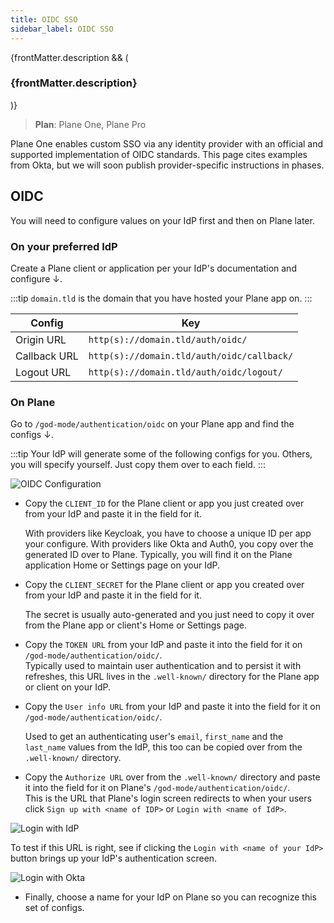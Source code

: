 ```yaml
---
title: OIDC SSO
sidebar_label: OIDC SSO
---
```


{frontMatter.description && (

<h3 className="description">{frontMatter.description}</h3>
)}

> **Plan**: Plane One, Plane Pro

Plane One enables custom SSO via any identity provider with an official and supported implementation of OIDC standards. This page cites examples from Okta, but we will soon publish provider-specific instructions in phases.

## OIDC

You will need to configure values on your IdP first and then on Plane later.

### On your preferred IdP

Create a Plane client or application per your IdP's documentation and configure ↓.

:::tip
  `domain.tld` is the domain that you have hosted your Plane app on.
:::

| **Config**     | **Key**                                               |
|----------------|-------------------------------------------------------|
| Origin URL     | `http(s)://domain.tld/auth/oidc/`                     |
| Callback URL   | `http(s)://domain.tld/auth/oidc/callback/`            |
| Logout URL     | `http(s)://domain.tld/auth/oidc/logout/`              |

### On Plane

Go to `/god-mode/authentication/oidc` on your Plane app and find the configs ↓.

:::tip
  Your IdP will generate some of the following configs for you. Others, you will specify yourself. Just copy them over to each field.
:::

![OIDC Configuration](/images/custom-sso/oidc-config.png#center)

- Copy the `CLIENT_ID` for the Plane client or app you just created over from your IdP and paste it in the field for it.

  With providers like Keycloak, you have to choose a unique ID per app your configure. With providers like Okta and Auth0, you copy over the generated ID over to Plane. Typically, you will find it on the Plane application Home or Settings page on your IdP.

- Copy the `CLIENT_SECRET` for the Plane client or app you created over from your IdP and paste it in the field for it.

  The secret is usually auto-generated and you just need to copy it over from the Plane app or client's Home or Settings page.

- Copy the `TOKEN URL` from your IdP and paste it into the field for it on `/god-mode/authentication/oidc/`.\
  Typically used to maintain user authentication and to persist it with refreshes, this URL lives in the `.well-known/` directory for the Plane app or client on your IdP.

- Copy the `User info URL` from your IdP and paste it into the field for it on `/god-mode/authentication/oidc/`.

  Used to get an authenticating user's `email`, `first_name` and the `last_name` values from the IdP, this too can be copied over from the `.well-known/` directory.

- Copy the `Authorize URL` over from the `.well-known/` directory and paste it into the field for it on Plane's `/god-mode/authentication/oidc/`.\
  This is the URL that Plane's login screen redirects to when your users click `Sign up with <name of IDP>` or `Login with <name of IdP>`.

![Login with IdP](/images/custom-sso/plane-login.png#center)

  To test if this URL is right, see if clicking the `Login with <name of your IdP>` button brings up your IdP's authentication screen.

  ![Login with Okta](/images/custom-sso/okta-signin.webp#center)

- Finally, choose a name for your IdP on Plane so you can recognize this set of configs.